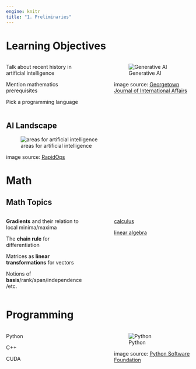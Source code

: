 ```yaml
---
engine: knitr
title: "1. Preliminaries"
---
```


# Learning Objectives

:::: {.columns}

::: {.column width="45%"}
Talk about recent history in artificial intelligence

Mention mathematics prerequisites

Pick a programming language
:::

::: {.column width="10%"}
	
:::

::: {.column width="45%"}
![Generative AI](images/gen_ai_splash.png)

image source: [Georgetown Journal of International Affairs](https://gjia.georgetown.edu/2023/05/24/should-the-united-states-or-the-european-union-follow-chinas-lead-and-require-watermarks-for-generative-ai/)

:::

::::

## AI Landscape

![areas for artificial intelligence](images/ai_landscape.png)

image source: [RapidOps](https://www.rapidops.com/blog/generative-ai-tools/)

# Math

## Math Topics

:::: {.columns}

::: {.column width="45%"}
**Gradients** and their relation to local minima/maxima

The **chain rule** for differentiation

Matrices as **linear transformations** for vectors

Notions of **basis**/rank/span/independence/etc.
:::

::: {.column width="10%"}
	
:::

::: {.column width="45%"}
[calculus](https://www.youtube.com/watch?v=WUvTyaaNkzM&list=PLZHQObOWTQDMsr9K-rj53DwVRMYO3t5Yr)

[linear algebra](https://www.youtube.com/watch?v=fNk_zzaMoSs&list=PLZHQObOWTQDPD3MizzM2xVFitgF8hE_ab)
:::

::::


# Programming

:::: {.columns}

::: {.column width="45%"}
Python

C++

CUDA
:::

::: {.column width="10%"}
	
:::

::: {.column width="45%"}
![Python](images/python-logo-only.png)

image source: [Python Software Foundation](https://www.python.org/community/logos/)
:::

::::





